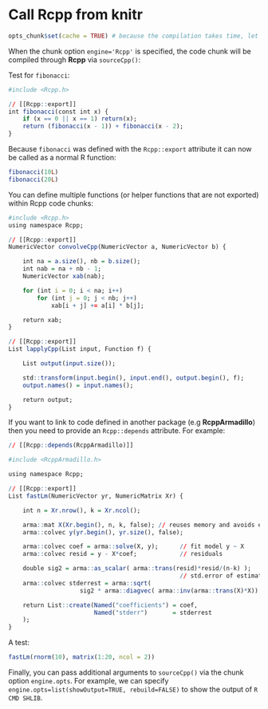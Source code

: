# Call Rcpp from knitr

```r
opts_chunk$set(cache = TRUE) # because the compilation takes time, let's cache it
```

When the chunk option `engine='Rcpp'` is specified, the code chunk will be compiled through **Rcpp** via `sourceCpp()`:

Test for `fibonacci`:

```r
#include <Rcpp.h>

// [[Rcpp::export]]
int fibonacci(const int x) {
    if (x == 0 || x == 1) return(x);
    return (fibonacci(x - 1)) + fibonacci(x - 2);
}
```

Because `fibonacci` was defined with the `Rcpp::export` attribute it can now be called as a normal R function:

```r
fibonacci(10L)
fibonacci(20L)
```

You can define multiple functions (or helper functions that are not exported) within Rcpp code chunks:

```r
#include <Rcpp.h>
using namespace Rcpp;

// [[Rcpp::export]]
NumericVector convolveCpp(NumericVector a, NumericVector b) {

    int na = a.size(), nb = b.size();
    int nab = na + nb - 1;
    NumericVector xab(nab);

    for (int i = 0; i < na; i++)
        for (int j = 0; j < nb; j++)
            xab[i + j] += a[i] * b[j];

    return xab;
}

// [[Rcpp::export]]
List lapplyCpp(List input, Function f) {

    List output(input.size());

    std::transform(input.begin(), input.end(), output.begin(), f);
    output.names() = input.names();

    return output;
}
```

If you want to link to code defined in another package (e.g **RcppArmadillo**) then you need to provide an `Rcpp::depends` attribute. For example:

```r
// [[Rcpp::depends(RcppArmadillo)]]

#include <RcppArmadillo.h>

using namespace Rcpp;

// [[Rcpp::export]]
List fastLm(NumericVector yr, NumericMatrix Xr) {

    int n = Xr.nrow(), k = Xr.ncol();

    arma::mat X(Xr.begin(), n, k, false); // reuses memory and avoids extra copy
    arma::colvec y(yr.begin(), yr.size(), false);

    arma::colvec coef = arma::solve(X, y);      // fit model y ~ X
    arma::colvec resid = y - X*coef;            // residuals

    double sig2 = arma::as_scalar( arma::trans(resid)*resid/(n-k) );
                                                // std.error of estimate
    arma::colvec stderrest = arma::sqrt(
                    sig2 * arma::diagvec( arma::inv(arma::trans(X)*X)) );

    return List::create(Named("coefficients") = coef,
                        Named("stderr")       = stderrest
    );
}
```

A test:

```r
fastLm(rnorm(10), matrix(1:20, ncol = 2))
```

Finally, you can pass additional arguments to `sourceCpp()` via the chunk option `engine.opts`. For example, we can specify `engine.opts=list(showOutput=TRUE, rebuild=FALSE)` to show the output of `R CMD SHLIB`.
